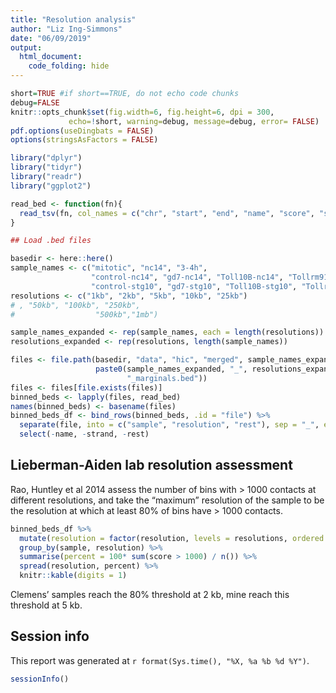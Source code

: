 ```yaml
---
title: "Resolution analysis"
author: "Liz Ing-Simmons"
date: "06/09/2019"
output: 
  html_document:
    code_folding: hide
---
```


```r
short=TRUE #if short==TRUE, do not echo code chunks
debug=FALSE
knitr::opts_chunk$set(fig.width=6, fig.height=6, dpi = 300,
             echo=!short, warning=debug, message=debug, error= FALSE)
pdf.options(useDingbats = FALSE)
options(stringsAsFactors = FALSE)
```

```r
library("dplyr")
library("tidyr")
library("readr")
library("ggplot2")

read_bed <- function(fn){
  read_tsv(fn, col_names = c("chr", "start", "end", "name", "score", "strand"))
}
```

```r
## Load .bed files

basedir <- here::here()
sample_names <- c("mitotic", "nc14", "3-4h", 
                  "control-nc14", "gd7-nc14", "Toll10B-nc14", "Tollrm910-nc14",
                  "control-stg10", "gd7-stg10", "Toll10B-stg10", "Tollrm910-stg10")
resolutions <- c("1kb", "2kb", "5kb", "10kb", "25kb")
# , "50kb", "100kb", "250kb", 
#                  "500kb","1mb")

sample_names_expanded <- rep(sample_names, each = length(resolutions))
resolutions_expanded <- rep(resolutions, length(sample_names))

files <- file.path(basedir, "data", "hic", "merged", sample_names_expanded, "hic",
                   paste0(sample_names_expanded, "_", resolutions_expanded, 
                          "_marginals.bed"))
files <- files[file.exists(files)]
binned_beds <- lapply(files, read_bed)
names(binned_beds) <- basename(files)
binned_beds_df <- bind_rows(binned_beds, .id = "file") %>%
  separate(file, into = c("sample", "resolution", "rest"), sep = "_", extra = "merge") %>%
  select(-name, -strand, -rest)
```

## Lieberman-Aiden lab resolution assessment

Rao, Huntley et al 2014 assess the number of bins with > 1000 contacts at different resolutions, and take the "maximum" resolution of the sample to be the resolution at which at least 80% of bins have > 1000 contacts. 

```r
binned_beds_df %>%
  mutate(resolution = factor(resolution, levels = resolutions, ordered = TRUE)) %>%
  group_by(sample, resolution) %>%
  summarise(percent = 100* sum(score > 1000) / n()) %>%
  spread(resolution, percent) %>%
  knitr::kable(digits = 1)
```

Clemens' samples reach the 80% threshold at 2 kb, mine reach this threshold at 5 kb. 


## Session info

This report was generated at `r format(Sys.time(), "%X, %a %b %d %Y")`. 

```r
sessionInfo()
```

